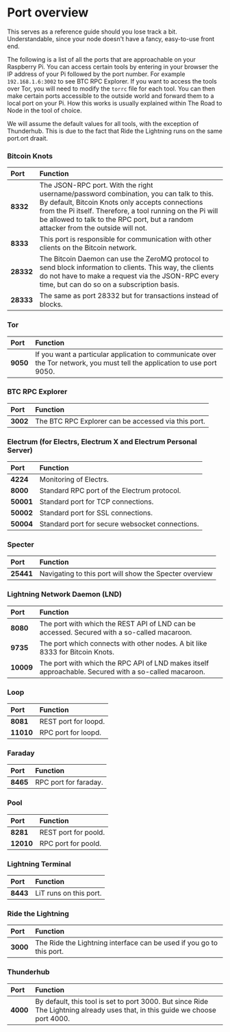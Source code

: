 
# Port overview

<Callout emoji="&#x2139;">
	This serves as a reference guide should you lose track a bit. Understandable, since your node doesn't have a fancy, easy-to-use front end.
</Callout>

The following is a list of all the ports that are approachable on your Raspberry Pi. You can access certain tools by entering in your browser the IP address of your Pi followed by the port number. For example `192.168.1.6:3002` to see BTC RPC Explorer. If you want to access the tools over Tor, you will need to modify the `torrc` file for each tool. You can then make certain ports accessible to the outside world and forward them to a local port on your Pi. How this works is usually explained within The Road to Node in the tool of choice.

We will assume the default values for all tools, with the exception of Thunderhub. This is due to the fact that Ride the Lightning runs on the same port.ort draait.

### Bitcoin Knots

| Port | Function |
| :--- | :--- |
| **8332** | The JSON-RPC port. With the right username/password combination, you can talk to this. By default, Bitcoin Knots only accepts connections from the Pi itself. Therefore, a tool running on the Pi will be allowed to talk to the RPC port, but a random attacker from the outside will not. |
| **8333** | This port is responsible for communication with other clients on the Bitcoin network. |
| **28332** | The Bitcoin Daemon can use the ZeroMQ protocol to send block information to clients. This way, the clients do not have to make a request via the JSON-RPC every time, but can do so on a subscription basis. |
| **28333** | The same as port 28332 but for transactions instead of blocks. |

### Tor

| Port | Function |
| :--- | :--- |
| **9050** | If you want a particular application to communicate over the Tor network, you must tell the application to use port 9050.  |

### BTC RPC Explorer

| Port | Function |
| :--- | :--- |
| **3002** | The BTC RPC Explorer can be accessed via this port. |

### Electrum \(for Electrs, Electrum X and Electrum Personal Server\)

| Port | Function |
| :--- | :--- |
| **4224** | Monitoring of Electrs. |
| **8000** | Standard RPC port of the Electrum protocol. |
| **50001** | Standard port for TCP connections. |
| **50002** | Standard port for SSL connections. |
| **50004** | Standard port for secure websocket connections. |


### Specter

| Port | Function |
| :--- | :--- |
| **25441** | Navigating to this port will show the Specter overview|

### Lightning Network Daemon (LND)

| Port | Function |
| :--- | :--- |
| **8080** | The port with which the REST API of LND can be accessed. Secured with a so-called macaroon. |
| **9735** | The port which connects with other nodes. A bit like 8333 for Bitcoin Knots. |
| **10009** | The port with which the RPC API of LND makes itself approachable. Secured with a so-called macaroon. |

### Loop

| Port | Function |
| :--- | :--- |
| **8081** | REST port for loopd. |
| **11010** | RPC port for loopd. |

### Faraday

| Port | Function |
| :--- | :--- |
| **8465** | RPC port for faraday. |

### Pool

| Port | Function |
| :--- | :--- |
| **8281** | REST port for poold. |
| **12010** | RPC port for poold. |

### Lightning Terminal

| Port | Function |
| :--- | :--- |
| **8443** | LiT runs on this port. |

### Ride the Lightning

| Port | Function |
| :--- | :--- |
| **3000** | The Ride the Lightning interface can be used if you go to this port. |

### Thunderhub

| Port | Function |
| :--- | :--- |
| **4000** | By default, this tool is set to port 3000. But since Ride The Lightning already uses that, in this guide we choose port 4000. |
